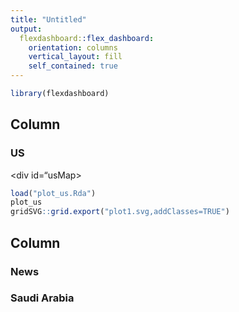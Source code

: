 ```yaml
---
title: "Untitled"
output: 
  flexdashboard::flex_dashboard:
    orientation: columns
    vertical_layout: fill
    self_contained: true
---
```


```r
library(flexdashboard)
```

Column {data-width=600}
-----------------------------------------------------------------------

### US
<div id="usMap>
```r
load("plot_us.Rda")
plot_us
gridSVG::grid.export("plot1.svg,addClasses=TRUE")
```
</div>
Column {data-width=400}
-----------------------------------------------------------------------

### News

<div id="usNews"><div>

### Saudi Arabia


